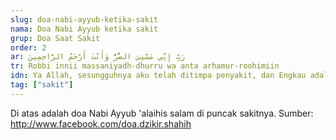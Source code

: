```yaml
---
slug: doa-nabi-ayyub-ketika-sakit
nama: Doa Nabi Ayyub ketika sakit
grup: Doa Saat Sakit
order: 2
ar: رَبِّ إِنِّي مَسَّنِيَ الضُّرُّ وَأَنْتَ أَرْحَمُ الرَّاحِمِينَ
tr: Robbi innii massaniyadh-dhurru wa anta arhamur-roohimiin
idn: Ya Allah, sesungguhnya aku telah ditimpa penyakit, dan Engkau adalah Tuhan Yang Maha Penyayang di antara semua penyayang.
tag: ["sakit"]
---
```


Di atas adalah doa Nabi Ayyub 'alaihis salam di puncak sakitnya. 
Sumber: http://www.facebook.com/doa.dzikir.shahih
